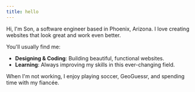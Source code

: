 ```yaml
---
title: hello
---
```


Hi, I'm Son, a software engineer based in Phoenix, Arizona. I love creating websites that look great and work even better.

You'll usually find me:

- **Designing & Coding**: Building beautiful, functional websites.
- **Learning**: Always improving my skills in this ever-changing field.

When I'm not working, I enjoy playing soccer, GeoGuessr, and spending time with my fiancée.

